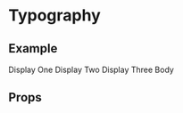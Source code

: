 
<Meta title="1. Foundations|Typography" component={Typography} />

# Typography

## Example

<Preview>
    <Story name="Default">
        <ThemeProvider>
            <div>
                <Typography as="h1" mb={[0]} mt={[0]} variant="displayOne">
                    Display One
                </Typography>
                <Typography as="h2" mb={[0]} mt={[0]} variant="displayTwo">
                    Display Two
                </Typography>
                <Typography as="h3" mb={[0]} mt={[0]} variant="displayThree">
                    Display Three
                </Typography>
                <Typography mb={[0]} mt={[0]} variant="body">
                    Body
                </Typography>
            </div>
        </ThemeProvider>
    </Story>
</Preview>

## Props

<Props of={Typography} />
